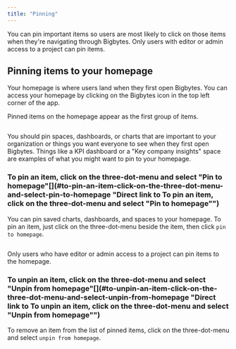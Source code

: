 ```yaml
---
title: "Pinning"
---
```


You can pin important items so users are most likely to click on those items when they're navigating through Bigbytes. Only users with editor or admin access to a project can pin items.

## Pinning items to your homepage[](#pinning-items-to-your-homepage "Direct link to Pinning items to your homepage")

Your homepage is where users land when they first open Bigbytes. You can access your homepage by clicking on the Bigbytes icon in the top left corner of the app.

Pinned items on the homepage appear as the first group of items.

<Frame>
  <img src="/images/guides/pinned-homepage-64be8ef5d5a679967b4877a92718a21d.jpg" alt=""/>
</Frame>


You should pin spaces, dashboards, or charts that are important to your organization or things you want everyone to see when they first open Bigbytes. Things like a KPI dashboard or a "Key company insights" space are examples of what you might want to pin to your homepage.

### To pin an item, click on the three-dot-menu and select "Pin to homepage"[](#to-pin-an-item-click-on-the-three-dot-menu-and-select-pin-to-homepage "Direct link to To pin an item, click on the three-dot-menu and select "Pin to homepage"")

You can pin saved charts, dashboards, and spaces to your homepage. To pin an item, just click on the three-dot-menu beside the item, then click `pin to homepage`.

<Frame>
  <img src="/images/guides/pin-an-item-24df12767555e19294a2a7edd2fbf22d.jpg" alt=""/>
</Frame>


Only users who have editor or admin access to a project can pin items to the homepage.

### To unpin an item, click on the three-dot-menu and select "Unpin from homepage"[](#to-unpin-an-item-click-on-the-three-dot-menu-and-select-unpin-from-homepage "Direct link to To unpin an item, click on the three-dot-menu and select "Unpin from homepage"")

To remove an item from the list of pinned items, click on the three-dot-menu and select `unpin from homepage`.

<Frame>
  <img src="/images/guides/unpin-an-item-05923042209561c6449f07473b0df1d2.jpg" alt=""/>
</Frame>
